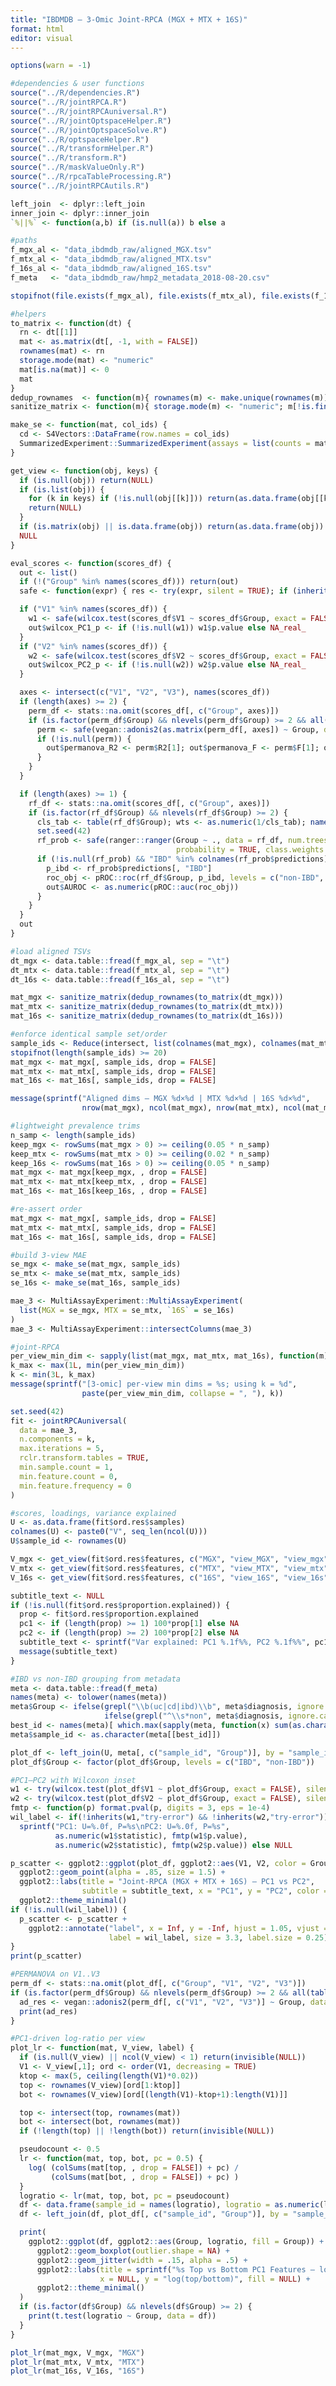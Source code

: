 ```yaml
---
title: "IBDMDB — 3-Omic Joint-RPCA (MGX + MTX + 16S)"
format: html
editor: visual
---
```


```r
options(warn = -1)

#dependencies & user functions
source("../R/dependencies.R")
source("../R/jointRPCA.R")
source("../R/jointRPCAuniversal.R")
source("../R/jointOptspaceHelper.R")
source("../R/jointOptspaceSolve.R")
source("../R/optspaceHelper.R")
source("../R/transformHelper.R")
source("../R/transform.R")
source("../R/maskValueOnly.R")
source("../R/rpcaTableProcessing.R")
source("../R/jointRPCAutils.R")

left_join  <- dplyr::left_join
inner_join <- dplyr::inner_join
`%||%` <- function(a,b) if (is.null(a)) b else a

#paths 
f_mgx_al <- "data_ibdmdb_raw/aligned_MGX.tsv"
f_mtx_al <- "data_ibdmdb_raw/aligned_MTX.tsv"
f_16s_al <- "data_ibdmdb_raw/aligned_16S.tsv"
f_meta   <- "data_ibdmdb_raw/hmp2_metadata_2018-08-20.csv"

stopifnot(file.exists(f_mgx_al), file.exists(f_mtx_al), file.exists(f_16s_al))

#helpers
to_matrix <- function(dt) {
  rn <- dt[[1]]
  mat <- as.matrix(dt[, -1, with = FALSE])
  rownames(mat) <- rn
  storage.mode(mat) <- "numeric"
  mat[is.na(mat)] <- 0
  mat
}
dedup_rownames  <- function(m){ rownames(m) <- make.unique(rownames(m)); m }
sanitize_matrix <- function(m){ storage.mode(m) <- "numeric"; m[!is.finite(m)] <- 0; m }

make_se <- function(mat, col_ids) {
  cd <- S4Vectors::DataFrame(row.names = col_ids)
  SummarizedExperiment::SummarizedExperiment(assays = list(counts = mat), colData = cd)
}

get_view <- function(obj, keys) {
  if (is.null(obj)) return(NULL)
  if (is.list(obj)) {
    for (k in keys) if (!is.null(obj[[k]])) return(as.data.frame(obj[[k]]))
    return(NULL)
  }
  if (is.matrix(obj) || is.data.frame(obj)) return(as.data.frame(obj))
  NULL
}

eval_scores <- function(scores_df) {
  out <- list()
  if (!("Group" %in% names(scores_df))) return(out)
  safe <- function(expr) { res <- try(expr, silent = TRUE); if (inherits(res,"try-error")) NULL else res }

  if ("V1" %in% names(scores_df)) {
    w1 <- safe(wilcox.test(scores_df$V1 ~ scores_df$Group, exact = FALSE))
    out$wilcox_PC1_p <- if (!is.null(w1)) w1$p.value else NA_real_
  }
  if ("V2" %in% names(scores_df)) {
    w2 <- safe(wilcox.test(scores_df$V2 ~ scores_df$Group, exact = FALSE))
    out$wilcox_PC2_p <- if (!is.null(w2)) w2$p.value else NA_real_
  }

  axes <- intersect(c("V1", "V2", "V3"), names(scores_df))
  if (length(axes) >= 2) {
    perm_df <- stats::na.omit(scores_df[, c("Group", axes)])
    if (is.factor(perm_df$Group) && nlevels(perm_df$Group) >= 2 && all(table(perm_df$Group) >= 5)) {
      perm <- safe(vegan::adonis2(as.matrix(perm_df[, axes]) ~ Group, data = perm_df, method = "euclidean"))
      if (!is.null(perm)) {
        out$permanova_R2 <- perm$R2[1]; out$permanova_F <- perm$F[1]; out$permanova_p <- perm$`Pr(>F)`[1]
      }
    }
  }

  if (length(axes) >= 1) {
    rf_df <- stats::na.omit(scores_df[, c("Group", axes)])
    if (is.factor(rf_df$Group) && nlevels(rf_df$Group) >= 2) {
      cls_tab <- table(rf_df$Group); wts <- as.numeric(1/cls_tab); names(wts) <- names(cls_tab)
      set.seed(42)
      rf_prob <- safe(ranger::ranger(Group ~ ., data = rf_df, num.trees = 300,
                                     probability = TRUE, class.weights = wts, oob.error = TRUE))
      if (!is.null(rf_prob) && "IBD" %in% colnames(rf_prob$predictions)) {
        p_ibd <- rf_prob$predictions[, "IBD"]
        roc_obj <- pROC::roc(rf_df$Group, p_ibd, levels = c("non-IBD", "IBD"))
        out$AUROC <- as.numeric(pROC::auc(roc_obj))
      }
    }
  }
  out
}

#load aligned TSVs
dt_mgx <- data.table::fread(f_mgx_al, sep = "\t")
dt_mtx <- data.table::fread(f_mtx_al, sep = "\t")
dt_16s <- data.table::fread(f_16s_al, sep = "\t")

mat_mgx <- sanitize_matrix(dedup_rownames(to_matrix(dt_mgx)))
mat_mtx <- sanitize_matrix(dedup_rownames(to_matrix(dt_mtx)))
mat_16s <- sanitize_matrix(dedup_rownames(to_matrix(dt_16s)))

#enforce identical sample set/order
sample_ids <- Reduce(intersect, list(colnames(mat_mgx), colnames(mat_mtx), colnames(mat_16s)))
stopifnot(length(sample_ids) >= 20)
mat_mgx <- mat_mgx[, sample_ids, drop = FALSE]
mat_mtx <- mat_mtx[, sample_ids, drop = FALSE]
mat_16s <- mat_16s[, sample_ids, drop = FALSE]

message(sprintf("Aligned dims — MGX %d×%d | MTX %d×%d | 16S %d×%d",
                nrow(mat_mgx), ncol(mat_mgx), nrow(mat_mtx), ncol(mat_mtx), nrow(mat_16s), ncol(mat_16s)))

#lightweight prevalence trims
n_samp <- length(sample_ids)
keep_mgx <- rowSums(mat_mgx > 0) >= ceiling(0.05 * n_samp)
keep_mtx <- rowSums(mat_mtx > 0) >= ceiling(0.02 * n_samp)
keep_16s <- rowSums(mat_16s > 0) >= ceiling(0.05 * n_samp)
mat_mgx <- mat_mgx[keep_mgx, , drop = FALSE]
mat_mtx <- mat_mtx[keep_mtx, , drop = FALSE]
mat_16s <- mat_16s[keep_16s, , drop = FALSE]

#re-assert order
mat_mgx <- mat_mgx[, sample_ids, drop = FALSE]
mat_mtx <- mat_mtx[, sample_ids, drop = FALSE]
mat_16s <- mat_16s[, sample_ids, drop = FALSE]

#build 3-view MAE
se_mgx <- make_se(mat_mgx, sample_ids)
se_mtx <- make_se(mat_mtx, sample_ids)
se_16s <- make_se(mat_16s, sample_ids)

mae_3 <- MultiAssayExperiment::MultiAssayExperiment(
  list(MGX = se_mgx, MTX = se_mtx, `16S` = se_16s)
)
mae_3 <- MultiAssayExperiment::intersectColumns(mae_3)

#joint-RPCA
per_view_min_dim <- sapply(list(mat_mgx, mat_mtx, mat_16s), function(m) min(nrow(m), ncol(m)))
k_max <- max(1L, min(per_view_min_dim))
k <- min(3L, k_max)
message(sprintf("[3-omic] per-view min dims = %s; using k = %d",
                paste(per_view_min_dim, collapse = ", "), k))

set.seed(42)
fit <- jointRPCAuniversal(
  data = mae_3,
  n.components = k,
  max.iterations = 5,
  rclr.transform.tables = TRUE,
  min.sample.count = 1,
  min.feature.count = 0,
  min.feature.frequency = 0
)

#scores, loadings, variance explained
U <- as.data.frame(fit$ord.res$samples)
colnames(U) <- paste0("V", seq_len(ncol(U)))
U$sample_id <- rownames(U)

V_mgx <- get_view(fit$ord.res$features, c("MGX", "view_MGX", "view_mgx"))
V_mtx <- get_view(fit$ord.res$features, c("MTX", "view_MTX", "view_mtx"))
V_16s <- get_view(fit$ord.res$features, c("16S", "view_16S", "view_16s"))

subtitle_text <- NULL
if (!is.null(fit$ord.res$proportion.explained)) {
  prop <- fit$ord.res$proportion.explained
  pc1 <- if (length(prop) >= 1) 100*prop[1] else NA
  pc2 <- if (length(prop) >= 2) 100*prop[2] else NA
  subtitle_text <- sprintf("Var explained: PC1 %.1f%%, PC2 %.1f%%", pc1, pc2)
  message(subtitle_text)
}

#IBD vs non-IBD grouping from metadata
meta <- data.table::fread(f_meta)
names(meta) <- tolower(names(meta))
meta$Group <- ifelse(grepl("\\b(uc|cd|ibd)\\b", meta$diagnosis, ignore.case = TRUE), "IBD",
                     ifelse(grepl("^\\s*non", meta$diagnosis, ignore.case = TRUE), "non-IBD", NA))
best_id <- names(meta)[ which.max(sapply(meta, function(x) sum(as.character(x) %in% U$sample_id))) ]
meta$sample_id <- as.character(meta[[best_id]])

plot_df <- left_join(U, meta[, c("sample_id", "Group")], by = "sample_id")
plot_df$Group <- factor(plot_df$Group, levels = c("IBD", "non-IBD"))

#PC1–PC2 with Wilcoxon inset
w1 <- try(wilcox.test(plot_df$V1 ~ plot_df$Group, exact = FALSE), silent = TRUE)
w2 <- try(wilcox.test(plot_df$V2 ~ plot_df$Group, exact = FALSE), silent = TRUE)
fmtp <- function(p) format.pval(p, digits = 3, eps = 1e-4)
wil_label <- if(!inherits(w1,"try-error") && !inherits(w2,"try-error"))
  sprintf("PC1: U=%.0f, P=%s\nPC2: U=%.0f, P=%s",
          as.numeric(w1$statistic), fmtp(w1$p.value),
          as.numeric(w2$statistic), fmtp(w2$p.value)) else NULL

p_scatter <- ggplot2::ggplot(plot_df, ggplot2::aes(V1, V2, color = Group)) +
  ggplot2::geom_point(alpha = .85, size = 1.5) +
  ggplot2::labs(title = "Joint-RPCA (MGX + MTX + 16S) — PC1 vs PC2",
                subtitle = subtitle_text, x = "PC1", y = "PC2", color = NULL) +
  ggplot2::theme_minimal()
if (!is.null(wil_label)) {
  p_scatter <- p_scatter +
    ggplot2::annotate("label", x = Inf, y = -Inf, hjust = 1.05, vjust = -0.6,
                      label = wil_label, size = 3.3, label.size = 0.25)
}
print(p_scatter)

#PERMANOVA on V1..V3
perm_df <- stats::na.omit(plot_df[, c("Group", "V1", "V2", "V3")])
if (is.factor(perm_df$Group) && nlevels(perm_df$Group) >= 2 && all(table(perm_df$Group) >= 5)) {
  ad_res <- vegan::adonis2(perm_df[, c("V1", "V2", "V3")] ~ Group, data = perm_df)
  print(ad_res)
}

#PC1-driven log-ratio per view
plot_lr <- function(mat, V_view, label) {
  if (is.null(V_view) || ncol(V_view) < 1) return(invisible(NULL))
  V1 <- V_view[,1]; ord <- order(V1, decreasing = TRUE)
  ktop <- max(5, ceiling(length(V1)*0.02))
  top <- rownames(V_view)[ord[1:ktop]]
  bot <- rownames(V_view)[ord[(length(V1)-ktop+1):length(V1)]]

  top <- intersect(top, rownames(mat))
  bot <- intersect(bot, rownames(mat))
  if (!length(top) || !length(bot)) return(invisible(NULL))

  pseudocount <- 0.5
  lr <- function(mat, top, bot, pc = 0.5) {
    log( (colSums(mat[top, , drop = FALSE]) + pc) /
         (colSums(mat[bot, , drop = FALSE]) + pc) )
  }
  logratio <- lr(mat, top, bot, pc = pseudocount)
  df <- data.frame(sample_id = names(logratio), logratio = as.numeric(logratio))
  df <- left_join(df, plot_df[, c("sample_id", "Group")], by = "sample_id")

  print(
    ggplot2::ggplot(df, ggplot2::aes(Group, logratio, fill = Group)) +
      ggplot2::geom_boxplot(outlier.shape = NA) +
      ggplot2::geom_jitter(width = .15, alpha = .5) +
      ggplot2::labs(title = sprintf("%s Top vs Bottom PC1 Features — log-ratio", label),
                    x = NULL, y = "log(top/bottom)", fill = NULL) +
      ggplot2::theme_minimal()
  )
  if (is.factor(df$Group) && nlevels(df$Group) >= 2) {
    print(t.test(logratio ~ Group, data = df))
  }
}

plot_lr(mat_mgx, V_mgx, "MGX")
plot_lr(mat_mtx, V_mtx, "MTX")
plot_lr(mat_16s, V_16s, "16S")



```
